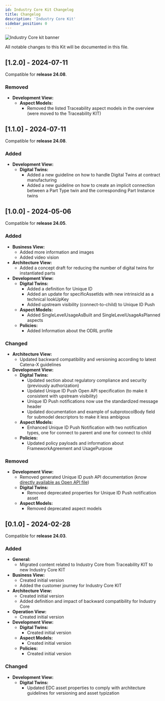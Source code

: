 ```yaml
---
id: Industry Core Kit Changelog
title: Changelog
description: 'Industry Core Kit'
sidebar_position: 0
---
```


<!--
This work is licensed under the CC-BY-4.0 (https://creativecommons.org/licenses/by/4.0/legalcode).

- SPDX-License-Identifier: CC-BY-4.0
- SPDX-FileCopyrightText: 2023 BASF SE
- SPDX-FileCopyrightText: 2023 Bayerische Motoren Werke Aktiengesellschaft (BMW AG)
- SPDX-FileCopyrightText: 2023 Fraunhofer-Gesellschaft zur Foerderung der angewandten Forschung e.V. (represented by Fraunhofer ISST & Fraunhofer IML)
- SPDX-FileCopyrightText: 2023 German Edge Cloud GmbH & Co. KG
- SPDX-FileCopyrightText: 2023 Mercedes Benz AG
- SPDX-FileCopyrightText: 2023 Robert Bosch Manufacturing Solutions GmbH
- SPDX-FileCopyrightText: 2023 SAP SE
- SPDX-FileCopyrightText: 2023 Siemens AG
- SPDX-FileCopyrightText: 2023 T-Systems International GmbH
- SPDX-FileCopyrightText: 2023 ZF Friedrichshafen AG
- SPDX-FileCopyrightText: 2023 Contributors to the Eclipse Foundation
- Source URL: https://github.com/eclipse-tractusx/eclipse-tractusx.github.io/tree/main/docs-kits/kits/Industry%20Core%20Kit (latest version)
-->


![Industry Core kit banner](@site/static/img/kit-icons/industry-core-kit-icon.svg)

All notable changes to this Kit will be documented in this file.

## [1.2.0] - 2024-07-11

Compatible for **release 24.08**.

### Removed
- **Development View:**
  - **Aspect Models:**
    - Removed the listed Traceability aspect models in the overview (were moved to the Traceability KIT)

## [1.1.0] - 2024-07-11

Compatible for **release 24.08**.

### Added

- **Development View:**
  - **Digital Twins:**
    - Added a new guideline on how to handle Digital Twins at contract manufacturing
    - Added a new guideline on how to create an implicit connection between a Part Type twin and the corresponding Part Instance twins

## [1.0.0] - 2024-05-06

Compatible for **release 24.05**.

### Added

- **Business View:**
  - Added more information and images
  - Added video vision
- **Architecture View:**
  - Added a concept draft for reducing the number of digital twins for instantiated parts
- **Development View:**
  - **Digital Twins:**
    - Added a definition for Unique ID
    - Added an update for specificAssetIds with new intrinsicId as a technical lookUpKey
    - Added upstream visibility (connect-to-child) to Unique ID Push
  - **Aspect Models:**
    - Added SingleLevelUsageAsBuilt and SingleLevelUsageAsPlanned aspects
  - **Policies:**
    - Added Information about the ODRL profile

### Changed

- **Architecture View:**
  - Updated backward compatibility and versioning according to latest Catena-X guidelines
- **Development View:**
  - **Digital Twins:**
    - Updated section about regulatory compliance and security (previously authorization)
    - Updated Unique ID Push Open API specification (to make it consistent with upstream visibility)
    - Unique ID Push notifications now use the standardized message header
    - Updated documentation and example of subprotocolBody field for submodel descriptors to make it less ambigous
  - **Aspect Models:**
    - Enhanced Unique ID Push Notification with two notification types, one for connect to parent and one for connect to child
  - **Policies:**
    - Updated policy payloads and information about FrameworkAgreement and UsagePurpose

### Removed

- **Development View:**
  - Removed generated Unique ID push API documentation (know [directly available as Open API file](./openapi/unique-id-push.yaml))
  - **Digital Twins:**
    - Removed deprecated properties for Unique ID Push notification asset
  - **Aspect Models:**
    - Removed deprecated aspect models

## [0.1.0] - 2024-02-28

Compatible for **release 24.03**.

### Added

- **General:**
    - Migrated content related to Industry Core from Traceability KIT to new Industry Core KIT
- **Business View:**
    - Created initial version
    - Added the customer journey for Industry Core KIT
- **Architecture View:**
    - Created initial version
    - Added definition and impact of backward compatibility for Industry Core
- **Operation View:**
    - Created initial version
- **Development View:**
  - **Digital Twins:**
    - Created initial version
  - **Aspect Models:**
    - Created initial version
  - **Policies:**
    - Created initial version

### Changed

- **Development View:**
  - **Digital Twins:**
    - Updated EDC asset properties to comply with architecture guidelines for versioning and asset typization


<Notice components={props.components} />
